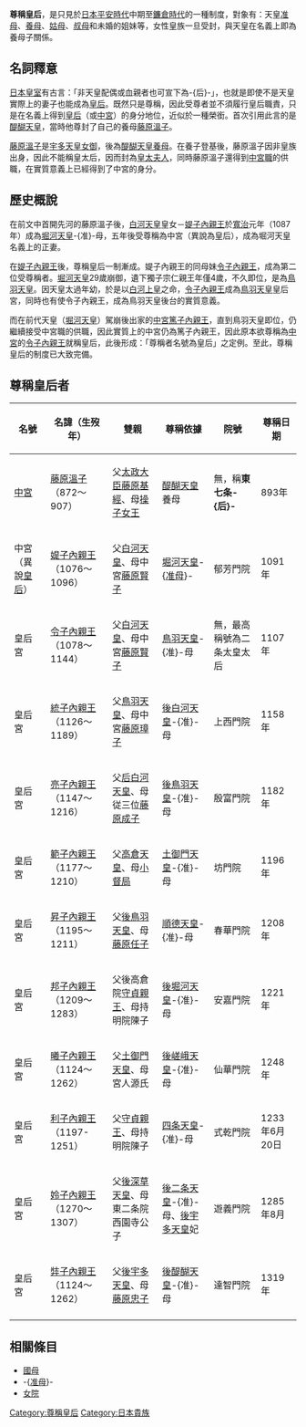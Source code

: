 {{unreferenced|time=2013-10-28}}
'''尊稱皇后'''，是只見於[[日本|日本]][[平安時代|平安時代]]中期至[[鐮倉時代|鐮倉時代]]的一種制度，對象有：天皇[[准母|准母]]、[[養母|養母]]、[[姑母|姑母]]、[[叔母|叔母]]和未婚的姐妹等，女性皇族一旦受封，與天皇在名義上即為養母子關係。

==名詞釋意==
[[日本皇室|日本皇室]]有古言：「非天皇配偶或血親者也可宣下為-{后}-」，也就是即使不是天皇實際上的妻子也能成為[[皇后|皇后]]。既然只是尊稱，因此受尊者並不須履行皇后職責，只是在名義上得到[[皇后|皇后]]（或[[中宮|中宮]]）的身分地位，近似於一種榮銜。首次引用此言的是[[醍醐天皇|醍醐天皇]]，當時他尊封了自己的養母[[藤原溫子|藤原溫子]]。

[[藤原溫子|藤原溫子]]是[[宇多天皇|宇多天皇]][[女御|女御]]，後為[[醍醐天皇|醍醐天皇]][[養母|養母]]。在養子登基後，藤原溫子因非皇族出身，因此不能稱皇太后，因而封為[[皇太夫人|皇太夫人]]，同時藤原溫子還得到[[中宮職|中宮職]]的供職，在實質意義上已經得到了中宮的身分。

== 歷史概說 ==
在前文中首開先河的藤原溫子後，[[白河天皇|白河天皇]]皇女－[[媞子內親王|媞子內親王]]於[[寬治|寬治]]元年（1087年）成為[[堀河天皇|堀河天皇]]-{准}-母，五年後受尊稱為中宮（異說為皇后），成為堀河天皇名義上的正妻。

在[[媞子內親王|媞子內親王]]後，尊稱皇后一制漸成。媞子內親王的同母妹[[令子內親王|令子內親王]]，成為第二位受尊稱者。[[堀河天皇|堀河天皇]]29歲崩御，遺下獨子宗仁親王年僅4歲，不久即位，是為[[鳥羽天皇|鳥羽天皇]]。因天皇太過年幼，於是以[[白河天皇|白河上皇]]之命，[[令子內親王|令子內親王]]成為[[鳥羽天皇|鳥羽天皇]]皇后宮，同時也有使令子內親王，成為鳥羽天皇後台的實質意義。

而在前代天皇（[[堀河天皇|堀河天皇]]）駕崩後出家的[[中宮|中宮]][[篤子內親王|篤子內親王]]，直到鳥羽天皇即位，仍繼續接受中宮職的供職，因此實質上的中宮仍為篤子內親王，因此原本欲尊稱為[[中宮|中宮]]的[[令子內親王|令子內親王]]就稱皇后，此後形成：「尊稱者名號為皇后」之定例。至此，尊稱皇后的制度已大致完備。

==尊稱皇后者==
{| border="1" cellspacing="0" cellpadding="3"
|-
!名號
!名諱（生歿年）
!雙親
!尊稱依據
!院號
!尊稱日期
|-
|[[中宮|中宮]]
|[[藤原溫子|藤原溫子]]（872～907）
|父[[太政大臣|太政大臣]][[藤原基經|藤原基經]]、母[[操子女王|操子女王]]
|[[醍醐天皇|醍醐天皇]]養母
|無，稱'''東七条-{后}-'''
|893年
|-
|中宮（異說[[皇后|皇后]]）
|[[媞子內親王|媞子內親王]]（1076～1096）
|父[[白河天皇|白河天皇]]、母中宮[[藤原賢子|藤原賢子]]
|[[堀河天皇|堀河天皇]]-{[[准母|准母]]}-
|郁芳門院
|1091年
|-
|皇后宮
|[[令子內親王|令子內親王]]（1078～1144）
|父[[白河天皇|白河天皇]]、母中宮[[藤原賢子|藤原賢子]]
|[[鳥羽天皇|鳥羽天皇]]-{准}-母
|無，最高稱號為二条太皇太后
|1107年
|-
|皇后宮
|[[統子內親王|統子內親王]]（1126～1189）
|父[[鳥羽天皇|鳥羽天皇]]、母中宮[[藤原璋子|藤原璋子]]
|[[後白河天皇|後白河天皇]]-{准}-母
|上西門院
|1158年
|-
|皇后宮
|[[亮子內親王|亮子內親王]]（1147～1216）　
|父[[后白河天皇|后白河天皇]]、母従三位[[藤原成子|藤原成子]]
|[[後鳥羽天皇|後鳥羽天皇]]-{准}-母
|殷富門院
|1182年
|-
|皇后宮
|[[範子內親王|範子內親王]]（1177～1210）
|父[[高倉天皇|高倉天皇]]、母[[小督局|小督局]]
|[[土御門天皇|土御門天皇]]-{准}-母
|坊門院
|1196年
|-
|皇后宮
|[[昇子內親王|昇子內親王]]（1195～1211）
|父[[後鳥羽天皇|後鳥羽天皇]]、母[[藤原任子|藤原任子]]
|[[順德天皇|順德天皇]]-{准}-母
|春華門院
|1208年
|-
|皇后宮
|[[邦子內親王|邦子內親王]]（1209～1283）
|父後高倉院[[守貞親王|守貞親王]]、母持明院陳子
|[[後堀河天皇|後堀河天皇]]-{准}-母
|安嘉門院
|1221年
|-
|皇后宮
|[[曦子內親王|曦子內親王]]（1124～1262）
|父[[土御門天皇|土御門天皇]]、母宮人源氏
|[[後嵯峨天皇|後嵯峨天皇]]-{准}-母
|仙華門院
|1248年
|-
|皇后宮
|[[利子內親王|利子內親王]]（1197-1251）
|父[[守貞親王|守貞親王]]、母持明院陳子
|[[四条天皇|四条天皇]]-{准}-母
|式乾門院
|1233年6月20日
|-
|皇后宮
|[[姈子內親王|姈子內親王]]（1270～1307）
|父[[後深草天皇|後深草天皇]]、母東二条院西園寺公子
|[[後二条天皇|後二条天皇]]-{准}-母、[[後宇多天皇|後宇多天皇]]妃
|遊義門院
|1285年8月
|-
|皇后宮
|[[弉子內親王|弉子內親王]]（1124～1262）
|父[[後宇多天皇|後宇多天皇]]、母[[五辻忠子|藤原忠子]]
|[[後醍醐天皇|後醍醐天皇]]-{准}-母
|達智門院
|1319年
|-
|}

==相關條目==
*[[國母|國母]]
*-{[[准母|准母]]}-
*[[女院|女院]]

[[Category:尊稱皇后|Category:尊稱皇后]]
[[Category:日本貴族|Category:日本貴族]]